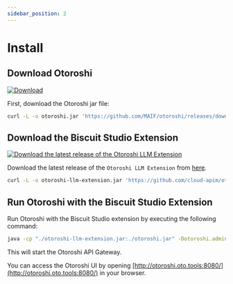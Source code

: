 ```yaml
---
sidebar_position: 2
---
```



# Install

## Download Otoroshi

[ ![Download](https://img.shields.io/github/release/MAIF/otoroshi.svg) ](https://github.com/MAIF/otoroshi/releases/download/v16.24.0/otoroshi.jar)

First, download the Otoroshi jar file:

```sh
curl -L -o otoroshi.jar 'https://github.com/MAIF/otoroshi/releases/download/v16.24.0/otoroshi.jar'
```

## Download the Biscuit Studio Extension

[ ![Download the latest release of the Otoroshi LLM Extension](https://img.shields.io/github/release/cloud-apim/otoroshi-llm-extension.svg) ](https://github.com/cloud-apim/otoroshi-llm-extension/releases/download/0.0.42/otoroshi-llm-extension_2.12-0.0.42.jar)

Download the latest release of the `Otoroshi LLM Extension` from [here](https://github.com/cloud-apim/otoroshi-llm-extension/releases/latest).

```sh
curl -L -o otoroshi-llm-extension.jar 'https://github.com/cloud-apim/otoroshi-llm-extension/releases/download/0.0.42/otoroshi-llm-extension_2.12-0.0.42.jar'
```

## Run Otoroshi with the Biscuit Studio Extension

Run Otoroshi with the Biscuit Studio extension by executing the following command:

```sh
java -cp "./otoroshi-llm-extension.jar:./otoroshi.jar" -Dotoroshi.adminLogin=admin -Dotoroshi.adminPassword=password -Dotoroshi.storage=file play.core.server.ProdServerStart
```

This will start the Otoroshi API Gateway.

You can access the Otoroshi UI by opening [http://otoroshi.oto.tools:8080/](http://otoroshi.oto.tools:8080/) in your browser.